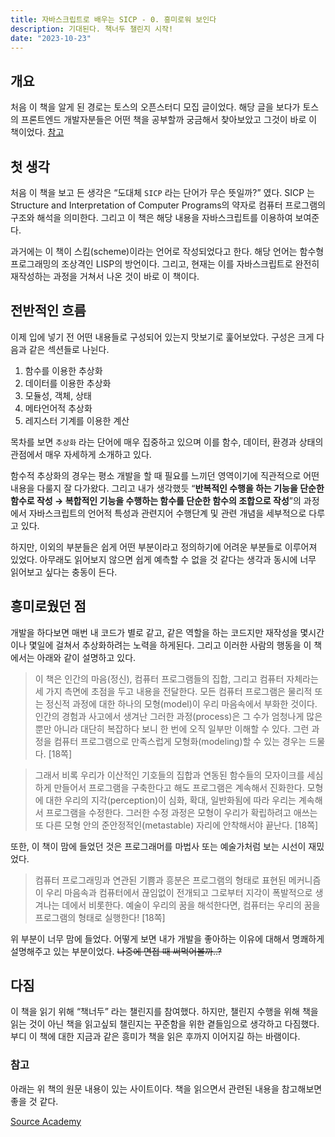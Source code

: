 ```yaml
---
title: 자바스크립트로 배우는 SICP - 0. 흥미로워 보인다
description: 기대된다. 책너두 챌린지 시작!
date: "2023-10-23"
---
```

## 개요

처음 이 책을 알게 된 경로는 토스의 오픈스터디 모집 글이었다. 해당 글을 보다가 토스의 프론트엔드 개발자분들은 어떤 책을 공부할까 궁금해서 찾아보았고 그것이 바로 이 책이었다. [참고](https://toss.im/career/toss-study-club?studyId=82236223003)

## 첫 생각

처음 이 책을 보고 든 생각은 “도대체 `SICP` 라는 단어가 무슨 뜻일까?” 였다. SICP 는 Structure and Interpretation of Computer Programs의 약자로 컴퓨터 프로그램의 구조와 해석을 의미한다. 그리고 이 책은 해당 내용을 자바스크립트를 이용하여 보여준다.

과거에는 이 책이 스킴(scheme)이라는 언어로 작성되었다고 한다. 해당 언어는 함수형 프로그래밍의 조상격인 LISP의 방언이다. 그리고, 현재는 이를 자바스크립트로 완전히 재작성하는 과정을 거쳐서 나온 것이 바로 이 책이다.

## 전반적인 흐름

이제 입에 넣기 전 어떤 내용들로 구성되어 있는지 맛보기로 훑어보았다. 구성은 크게 다음과 같은 섹션들로 나뉜다.

1. 함수를 이용한 추상화
2. 데이터를 이용한 추상화
3. 모듈성, 객체, 상태
4. 메타언어적 추상화
5. 레지스터 기계를 이용한 계산

목차를 보면 `추상화` 라는 단어에 매우 집중하고 있으며 이를 함수, 데이터, 환경과 상태의 관점에서 매우 자세하게 소개하고 있다.

함수적 추상화의 경우는 평소 개발을 할 때 필요를 느끼던 영역이기에 직관적으로 어떤 내용을 다룰지 잘 다가왔다. 그리고 내가 생각했듯 “**반복적인 수행을 하는 기능을 단순한 함수로 작성 → 복합적인 기능을 수행하는 함수를 단순한 함수의 조합으로 작성**”의 과정에서 자바스크립트의 언어적 특성과 관련지어 수행단계 및 관련 개념을 세부적으로 다루고 있다.

하지만, 이외의 부분들은 쉽게 어떤 부분이라고 정의하기에 어려운 부분들로 이루어져 있었다. 아무래도 읽어보지 않으면 쉽게 예측할 수 없을 것 같다는 생각과 동시에 너무 읽어보고 싶다는 충동이 든다.

## 흥미로웠던 점

개발을 하다보면 매번 내 코드가 별로 같고, 같은 역할을 하는 코드지만 재작성을 몇시간이나 몇일에 걸쳐서 추상화하려는 노력을 하게된다. 그리고 이러한 사람의 행동을 이 책에서는 아래와 같이 설명하고 있다.

> 이 책은 인간의 마음(정신), 컴퓨터 프로그램들의 집합, 그리고 컴퓨터 자체라는 세 가지 측면에 초점을 두고 내용을 전달한다. 모든 컴퓨터 프로그램은 물리적 또는 정신적 과정에 대한 하나의 모형(model)이 우리 마음속에서 부화한 것이다. 인간의 경험과 사고에서 생겨난 그러한 과정(process)은 그 수가 엄청나게 많은 뿐만 아니라 대단히 복잡하다 보니 한 번에 오직 일부만 이해할 수 있다. 그런 과정을 컴퓨터 프로그램으로 만족스럽게 모형화(modeling)할 수 있는 경우는 드물다. [18쪽]
>

> 그래서 비록 우리가 이산적인 기호들의 집합과 연동된 함수들의 모자이크를 세심하게 만들어서 프로그램을 구축한다고 해도 프로그램은 계속해서 진화한다. 모형에 대한 우리의 지각(perception)이 심화, 확대, 일반화됨에 따라 우리는 계속해서 프로그램을 수정한다. 그러한 수정 과정은 모형이 우리가 확립하려고 애쓰는 또 다른 모형 안의 준안정적인(metastable) 자리에 안착해서야 끝난다. [18쪽]
>

또한, 이 책이 맘에 들었던 것은 프로그래머를 마법사 또는 예술가처럼 보는 시선이 재밌었다.

> 컴퓨터 프로그래밍과 연관된 기쁨과 흥분은 프로그램의 형태로 표현된 메커니즘이 우리 마음속과 컴퓨터에서 끊임없이 전개되고 그로부터 지각이 폭발적으로 생겨나는 데에서 비롯한다. 예술이 우리의 꿈을 해석한다면, 컴퓨터는 우리의 꿈을 프로그램의 형태로 실행한다! [18쪽]
>

위 부분이 너무 맘에 들었다. 어떻게 보면 내가 개발을 좋아하는 이유에 대해서 명쾌하게 설명해주고 있는 부분이었다. ~~나중에 면접 때 써먹어볼까..?~~

## 다짐

이 책을 읽기 위해 “책너두” 라는 챌린지를 참여했다. 하지만, 챌린지 수행을 위해 책을 읽는 것이 아닌 책을 읽고싶되 챌린지는 꾸준함을 위한 곁들임으로 생각하고 다짐했다. 부디 이 책에 대한 지금과 같은 흥미가 책을 읽은 후까지 이어지길 하는 바램이다.

### 참고

아래는 위 책의 원문 내용이 있는 사이트이다. 책을 읽으면서 관련된 내용을 참고해보면 좋을 것 같다.

[Source Academy](https://sourceacademy.org/sicpjs/foreword02)
